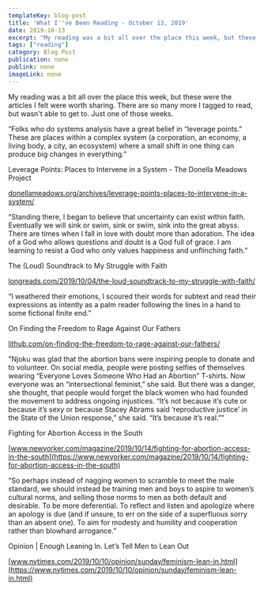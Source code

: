 ```yaml
---
templateKey: blog-post
title: 'What I''ve Been Reading - October 13, 2019'
date: 2019-10-13
excerpt: "My reading was a bit all over the place this week, but these were the articles I felt were worth sharing. There are so many more I tagged to read, but wasn't able to get to. Just one of those weeks."
tags: ["reading"]
category: Blog Post
publication: none
publink: none
imageLink: none
---
```


My reading was a bit all over the place this week, but these were the articles I felt were worth sharing. There are so many more I tagged to read, but wasn't able to get to. Just one of those weeks.


“Folks who do systems analysis have a great belief in “leverage points.” These are places within a complex system (a corporation, an economy, a living body, a city, an ecosystem) where a small shift in one thing can produce big changes in everything.”

Leverage Points: Places to Intervene in a System - The Donella Meadows Project

[donellameadows.org/archives/leverage-points-places-to-intervene-in-a-system/](http://donellameadows.org/archives/leverage-points-places-to-intervene-in-a-system/)



“Standing there, I began to believe that uncertainty can exist within faith. Eventually we will sink or swim, sink or swim, sink into the great abyss. There are times when I fall in love with doubt more than adoration. The idea of a God who allows questions and doubt is a God full of grace. I am learning to resist a God who only values happiness and unflinching faith.”

The (Loud) Soundtrack to My Struggle with Faith

[longreads.com/2019/10/04/the-loud-soundtrack-to-my-struggle-with-faith/](https://longreads.com/2019/10/04/the-loud-soundtrack-to-my-struggle-with-faith/)



“I weathered their emotions, I scoured their words for subtext and read their expressions as intently as a palm reader following the lines in a hand to some fictional finite end.”

On Finding the Freedom to Rage Against Our Fathers

[lithub.com/on-finding-the-freedom-to-rage-against-our-fathers/](https://lithub.com/on-finding-the-freedom-to-rage-against-our-fathers/)



"Njoku was glad that the abortion bans were inspiring people to donate and to volunteer. On social media, people were posting selfies of themselves wearing “Everyone Loves Someone Who Had an Abortion” T-shirts. Now everyone was an “intersectional feminist,” she said. But there was a danger, she thought, that people would forget the black women who had founded the movement to address ongoing injustices. “It’s not because it’s cute or because it’s sexy or because Stacey Abrams said ‘reproductive justice’ in the State of the Union response,” she said. “It’s because it’s real.”"

Fighting for Abortion Access in the South

[www.newyorker.com/magazine/2019/10/14/fighting-for-abortion-access-in-the-south](https://www.newyorker.com/magazine/2019/10/14/fighting-for-abortion-access-in-the-south)



“So perhaps instead of nagging women to scramble to meet the male standard, we should instead be training men and boys to aspire to women’s cultural norms, and selling those norms to men as both default and desirable. To be more deferential. To reflect and listen and apologize where an apology is due (and if unsure, to err on the side of a superfluous sorry than an absent one). To aim for modesty and humility and cooperation rather than blowhard arrogance.”

Opinion | Enough Leaning In. Let’s Tell Men to Lean Out

[www.nytimes.com/2019/10/10/opinion/sunday/feminism-lean-in.html](https://www.nytimes.com/2019/10/10/opinion/sunday/feminism-lean-in.html)

